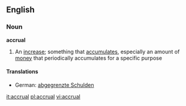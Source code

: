 ==English==

===Noun===
{{wikipedia}}
'''accrual'''

# An [[increase]]; something that [[accumulate]]s, especially an amount of [[money]] that periodically accumulates for a specific purpose

====Translations====
{{top}}
*German: [[abgegrenzte Schulden]]
{{mid}}
{{bottom}}

[[it:accrual]]
[[pl:accrual]]
[[vi:accrual]]